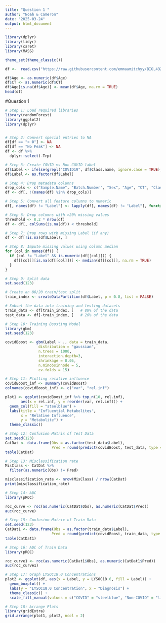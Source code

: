 ```yaml
---
title: "Question 1 "
author: "Noah & Cameron"
date: "2025-03-24"
output: html_document
---
```


```r
library(dplyr)
library(tidyr)
library(caret)
library(MASS)

theme_set(theme_classic())

df <-  read.csv("https://raw.githubusercontent.com/emmaamitchyy/BIOL432_Gr3_Final/refs/heads/main/Data_Input/RawData.csv") # made more concise

df$Age <- as.numeric(df$Age)
df$CT <- as.numeric(df$CT)
df$Age[is.na(df$Age)] <- mean(df$Age, na.rm = TRUE) 
head(df)
```

#Question 1 

```r
# Step 1: Load required libraries 
library(randomForest)
library(ggplot2)
library(dplyr)


# Step 2: Convert special entries to NA
df[df == "< 0"] <- NA
df[df == "No Peak"] <- NA
df <- df %>%
  dplyr::select(-Trp)

# Step 3: Create COVID vs Non-COVID label
df$Label <- ifelse(grepl("COVID19", df$Class.name, ignore.case = TRUE), "COVID", "Non-COVID")
df$Label <- as.factor(df$Label)

# Step 4: Drop metadata columns
drop_cols <- c("Sample.Name", "Batch.Number", "Sex", "Age", "CT", "Class.name")
df <- df[, !(names(df) %in% drop_cols)]

# Step 5: Convert all feature columns to numeric
df[, names(df) != "Label"] <- lapply(df[, names(df) != "Label"], function(x) as.numeric(as.character(x)))

# Step 6: Drop columns with >20% missing values
threshold <- 0.2 * nrow(df)
df <- df[, colSums(is.na(df)) < threshold] 

# Step 7: Drop rows with missing Label (if any)
df <- df[!is.na(df$Label), ]

# Step 8: Impute missing values using column median
for (col in names(df)) {
  if (col != "Label" && is.numeric(df[[col]])) {
    df[[col]][is.na(df[[col]])] <- median(df[[col]], na.rm = TRUE)
  }
}

# Step 9: Split data
set.seed(123)

# Create an 80/20 train/test split
train_index <- createDataPartition(df$Label, p = 0.8, list = FALSE)

# Subset the data into training and testing datasets
train_data <- df[train_index, ]   # 80% of the data
test_data <- df[-train_index, ]   # 20% of the data
```


```r
# Step 10: Training Boosting Model
library(gbm)
set.seed(123)

covidBoost <- gbm(Label ~ ., data = train_data,
               distribution = "gaussian",
               n.trees = 1000,
               interaction.depth=3,
               shrinkage = 0.05,
               n.minobsinnode = 5,
               cv.folds = 15)

# Step 11: Plotting relative influence
covidBoost_inf <- summary(covidBoost)
colnames(covidBoost_inf) <- c("var", "rel.inf")

plot1 <- ggplot(covidBoost_inf %>% top_n(10, rel.inf), 
       aes(x = rel.inf, y = reorder(var, rel.inf))) +
  geom_col(fill = "steelblue") +
  labs(title = "Influential Metabolites",
       x = "Relative Influence",
       y = "Metabolite") +
  theme_classic()
```

```r
# Step 12: Confusion Matrix of Test Data
set.seed(123)
CatDat <- data.frame(Obs = as.factor(test_data$Label),
                     Pred = round(predict(covidBoost, test_data, type = "response"),0))
table(CatDat)
```

```r
# Step 13: Misclassification rate
MisClass <- CatDat %>% 
  filter(as.numeric(Obs) != Pred)

misclassification_rate <- nrow(MisClass) / nrow(CatDat)
print(misclassification_rate)
```

```r
# Step 14: AUC
library(pROC)

roc_curve <- roc(as.numeric(CatDat$Obs), as.numeric(CatDat$Pred))
auc(roc_curve)
```

```r
# Step 15: Confusion Matrix of Train Data
set.seed(123)
CatDat1 <- data.frame(Obs = as.factor(train_data$Label),
                     Pred = round(predict(covidBoost, train_data, type = "response"),0))
table(CatDat1)
```

```r
# Step 16: AUC of Train Data
library(pROC)

roc_curve1 <- roc(as.numeric(CatDat1$Obs), as.numeric(CatDat1$Pred))
auc(roc_curve1)
```

```r
# Step 17: Graph LYSOC18.0 Concentrations
plot2 <- ggplot(df, aes(x = Label, y = LYSOC18.0, fill = Label)) +
  geom_boxplot() +
  labs(y = "LYSOC18.0 Concentration", x = "Diagnosis") +
  theme_classic() +
  scale_fill_manual(values = c("COVID" = "steelblue", "Non-COVID" = "lightblue"))

# Step 18: Arrange Plots
library(gridExtra)
grid.arrange(plot1, plot2, ncol = 2)
```
